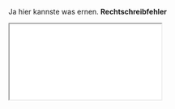 
<Meta title="Testing Introductions" />

Ja hier kannste was ernen. **Rechtschreibfehler**

<iframe src="./coverage/index.html">Wird geladen... Oder auch nicht</iframe>



  <style>
  {`
  iframe {
  width: 100%;
  min-height: 400px;
`}
</style>
